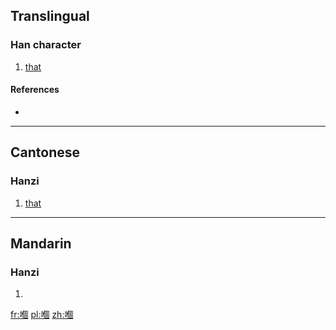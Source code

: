 ==Translingual==

===Han character===
{{Han char|rn=30|rad=口|as=10|sn=13|four=|canj=ROWR|ids=⿰口個}}

# {{context|Cantonese|lang=mul}} [[that]]

====References====
* {{Han ref|kx=0204.111|hdz=10668.091|uh=55F0|ud=22000}}

----

==Cantonese==

===Hanzi===
{{yue-hanzi|jyut=[[go2]], [[go3]]|y=go2, go3}}

# [[that]]

----

==Mandarin==

===Hanzi===
{{cmn-hanzi|pin=[[gè]] ([[ge4]]), [[āi]] ([[ai1]]), [[ǎi]] ([[ai3]])|wg=ko<sup>4</sup>, ai<sup>1</sup>, ai<sup>3</sup>}}

# {{defn|lang=cmn|sort=口10}}

[[fr:嗰]]
[[pl:嗰]]
[[zh:嗰]]